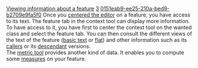 [[Property:title|Viewing information about a feature]]
[[Property:weight|3]]
[[Property:uuid|0151eab9-ee25-210a-bed9-b2709e9fa5f0]]
Once you [[Centering tools on a component|centered the editor]] on a feature, you have access to its text. The feature tab in the context tool can display more information. To have access to it, you have first to center the context tool on the wanted class and select the feature tab. You can then consult the different views of the text of the feature ([[Feature formatters: Basic text view|basic text]] or [[Feature formatters: Flat view|flat]]) and other information such as its [[Callers|callers]] or its [[Descendant versions|descendant]] versions. <br/>
The [[Metric tool: Introduction|metric tool]] provides another kind of data. It enables you to compute some [[How to analyze a project|measures]]  on your feature. 
{{seealso|<br/>
[[Looking for a feature|Looking for a feature]]  }}



